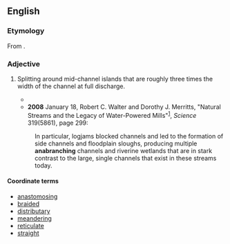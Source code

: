==English==

===Etymology===
From {{prefix|ana|branching|lang=en}}.

===Adjective===
{{en-adj|-}}

# {{context|hydrology|of a water channel|lang=en}} Splitting around mid-channel islands that are roughly three times the width of the channel at full discharge.
#* {{quote-book
|year=1969
|page=425
|author=Richard J. Chorley
|coauthors=Roger Graham Barry
|title=Water, Earth, and Man
|url=http://books.google.com/books?id=uH9RAAAAMAAJ
|passage=Work on '''anabranching''' channels has been restricted mainly to the alluvial plains of the Murray and the Murrumbidgee, where the anabranches -- offshoots -- rejoin the original trunk or unite with a next-neighbouring trunk, sometimes after a distance of tens of miles.}}
#* '''2008''' January 18, Robert C. Walter and Dorothy J. Merritts, "Natural Streams and the Legacy of Water-Powered Mills"<sup>[http://www.sciencemag.org/cgi/content/full/319/5861/299]</sup>, ''Science'' 319(5861), page 299:
#: In particular, logjams blocked channels and led to the formation of side channels and floodplain sloughs, producing multiple '''anabranching''' channels and riverine wetlands that are in stark contrast to the large, single channels that exist in these streams today.

====Coordinate terms====
* [[anastomosing]]
* [[braided]]
* [[distributary]]
* [[meandering]]
* [[reticulate]]
* [[straight]]